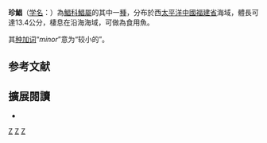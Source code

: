{{Speciesbox
| status = NE
| status_system = IUCN3.1
| taxon= Pampus minor
| authority = [[Liu|Liu]] & Li, 1998
| synonyms_ref={{r|FishBase}}
| synonyms = 
}}

'''珍鯧'''（[[学名|学名]]：''{{lang|la|Pampus minor}}''）為[[鯧科|鯧科]][[鯧屬|鯧屬]]的其中一[[種|種]]{{r|FishBase}}，分布於西[[太平洋|太平洋]][[中國|中國]][[福建省|福建省]]海域，體長可達13.4公分，棲息在沿海海域，可做為食用魚。

其[[种加词|种加词]]“''minor''”意为“较小的”。

== 参考文献 ==
{{reflist|refs=
<ref name="FishBase">{{FishBase_species|genus=Pampus|species=minor|year=2012|month=7}}</ref>
}}

== 擴展閱讀 == 
*{{Commonscat-inline|Pampus minor}}
{{Taxonbar|from=Q747892}}

[[Category:食用魚|Z]]
[[Category:鯧屬|Z]]
[[Category:1998年描述的鱼类|Z]]


{{鱸形目小作品}}